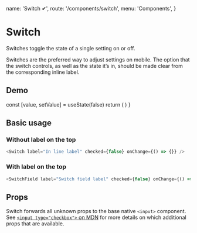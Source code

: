   name: 'Switch ✔',
  route: '/components/switch',
  menu: 'Components',
}


# Switch

Switches toggle the state of a single setting on or off.

Switches are the preferred way to adjust settings on mobile. The option that the switch controls,
as well as the state it’s in, should be made clear from the corresponding inline label.

## Demo

  const [value, setValue] = useState(false)
  return (
    <Switch checked={value} onValueChange={setValue} label="Cool cool cool" />
  )
}

<DemoComponent />

## Basic usage

### Without label on the top

```typescript type=live
<Switch label="In line label" checked={false} onChange={() => {}} />
```

### With label on the top

```typescript type=live
<SwitchField label="Switch field label" checked={false} onChange={() => {}} />
```

## Props

Switch forwards all unknown props to the base native `<input>` component.
See [`<input type="checkbox">` on MDN](https://developer.mozilla.org/en-US/docs/Web/HTML/Element/input/checkbox)
for more details on which additional props that are available.

<Props of="Switch" />
